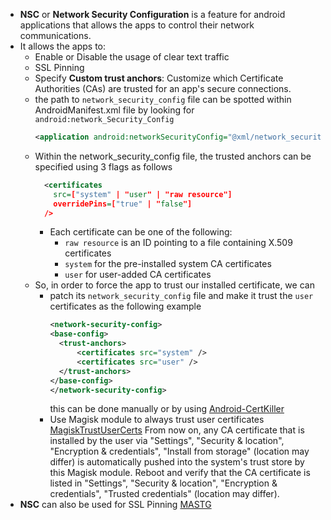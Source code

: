 - **NSC** or **Network Security Configuration** is a feature for android applications that allows the apps to control their network communications.
- It allows the apps to:
    - Enable or Disable the usage of clear text traffic
    - SSL Pinning
    - Specify **Custom trust anchors**: Customize which Certificate Authorities (CAs) are trusted for an app's secure connections.
  - the path to `network_security_config` file can be spotted within AndroidManifest.xml file by looking for `android:network_Security_Config`
    ```xml filename="AndroidManifest.xml"
    <application android:networkSecurityConfig="@xml/network_security_config"
    ```
  - Within the network_security_config file, the trusted anchors can be specified using 3 flags as follows
    ```xml
      <certificates 
        src=["system" | "user" | "raw resource"]
        overridePins=["true" | "false"] 
      />
    ```
    - Each certificate can be one of the following:
      - `raw resource` is an ID pointing to a file containing X.509 certificates
      - `system` for the pre-installed system CA certificates
      - `user` for user-added CA certificates
  - So, in order to force the app to trust our installed certificate, we can 
    - patch its `network_security_config` file and make it trust the `user` certificates as the following example
      ```xml copy filename="network_security_config"
      <network-security-config>
      <base-config>
        <trust-anchors>
            <certificates src="system" />
            <certificates src="user" />
        </trust-anchors>
      </base-config>
      </network-security-config>
      ```
      this can be done manually or by using [Android-CertKiller](https://github.com/51j0/Android-CertKiller)
    - Use Magisk module to always trust user certificates [MagiskTrustUserCerts](https://github.com/NVISOsecurity/MagiskTrustUserCerts/releases)
      From now on, any CA certificate that is installed by the user via "Settings", "Security & location", "Encryption & credentials", "Install from storage" (location may differ) is automatically pushed into the system's trust store by this Magisk module. Reboot and verify that the CA certificate is listed in "Settings", "Security & location", "Encryption & credentials", "Trusted credentials" (location may differ).
- **NSC** can also be used for SSL Pinning [MASTG](https://mas.owasp.org/MASTG/0x05g-Testing-Network-Communication/#default-configurations)